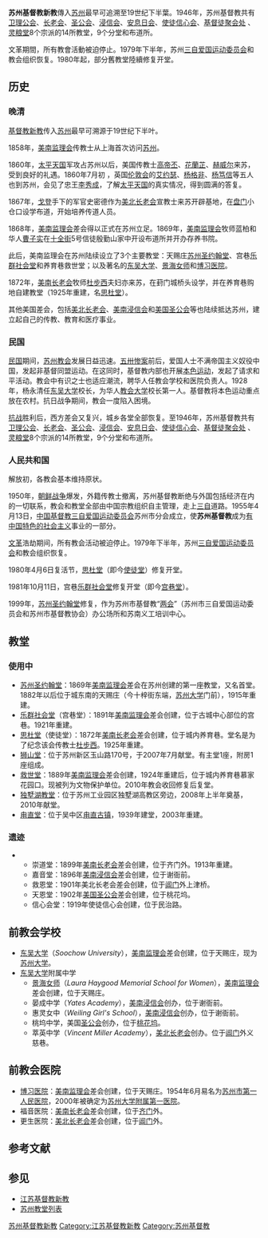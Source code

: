 {{lead section|time=2018-04-21T07:39:17+00:00}}
{{unreferenced|time=2018-04-21T07:39:17+00:00}}
'''苏州基督教新教'''傳入[[苏州|苏州]]最早可追溯至19世纪下半葉。1946年，苏州基督教共有[[卫理公会|卫理公会]]、[[长老会|长老会]]、[[圣公会|圣公会]]、[[浸信会|浸信会]]、[[安息日会|安息日会]]、[[使徒信心会|使徒信心会]]、[[地方教会|基督徒聚会处]] 、[[灵粮堂|灵粮堂]]8个宗派的14所教堂，9个分堂和布道所。

文革期間，所有教會活動被迫停止。1979年下半年，苏州[[三自爱国运动委员会|三自爱国运动委员会]]和教会组织恢复。1980年起，部分舊教堂陸續修复开堂。

==历史==
=== 晚清 ===
[[基督教|基督教]][[新教|新教]]传入[[苏州|苏州]]最早可溯源于19世纪下半叶。

1858年，[[美南监理会|美南监理会]]传教士从上海首次访问[[苏州|苏州]]。

1860年，[[太平天国|太平天国]]军攻占苏州以后，美国传教士[[高帝丕|高帝丕]]、[[花蘭芷|花蘭芷]]、[[赫威尔|赫威尔]]来苏，受到良好的礼遇。1860年7月初 ，英国[[伦敦会|伦敦会]]的[[艾约瑟|艾约瑟]]、[[杨格非|杨格非]]、[[杨笃信|杨笃信]]等五人也到苏州，会见了忠王[[李秀成|李秀成]]，了解[[太平天国|太平天国]]的真实情况，得到圆满的答复。

1867年，[[戈登|戈登]]手下的军官史密德作为[[美北长老会|美北长老会]]宣教士来苏开辟基地，在[[盘门|盘门]]小仓口设学布道，开始培养传道人员。

1868年，[[美南监理会|美南监理会]]差会得以正式在苏州立足。1869年，[[美南监理会|美南监理会]]牧师蓝柏和华人[[曹子实|曹子实]]在[[十全街|十全街]]5号信徒殷勤山家中开设布道所并开办存养书院。

此后，美南监理会在苏州陆续设立了3个主要教堂：天赐庄[[苏州圣约翰堂|苏州圣约翰堂]]、宫巷[[乐群社会堂|乐群社会堂]]和养育巷救世堂；以及著名的[[东吴大学|东吴大学]]、[[景海女师|景海女师]]和[[博习医院|博习医院]]。

1872年，[[美南长老会|美南长老会]]牧师[[杜步西|杜步西]]夫妇亦来苏，在葑门城桥头设学，并在养育巷购地自建教堂（1925年重建，名[[思杜堂|思杜堂]]）。

其他美国差会，包括[[美北长老会|美北长老会]]、[[美南浸信会|美南浸信会]]和[[美国圣公会|美国圣公会]]等也陆续抵达苏州，建立起自己的传教、教育和医疗事业。

=== 民国 ===
[[中華民國|民国]]期间，[[苏州教会|苏州教会]]发展日益迅速。[[五卅惨案|五卅惨案]]前后，爱国人士不满帝国主义奴役中国，发起非基督同盟运动。在这同时，基督教内部也开展[[本色运动|本色运动]]，发起了请求和平活动。教会中有识之士也适应潮流，聘华人任教会学校和医院负责人。1928年，杨永清任[[东吴大学|东吴大学]]校长，为华人[[教会大学|教会大学]]校长第一人。基督教将本色运动重点放在农村。抗日战争期间，教会一度陷入困境。

[[抗战|抗战]]胜利后，西方差会又复兴，城乡各堂全部恢复。至1946年，苏州基督教共有[[卫理公会|卫理公会]]、[[长老会|长老会]]、[[圣公会|圣公会]]、[[浸信会|浸信会]]、[[安息日会|安息日会]]、[[使徒信心会|使徒信心会]]、[[地方教会|基督徒聚会处]] 、[[灵粮堂|灵粮堂]]8个宗派的14所教堂，9个分堂和布道所。

=== 人民共和国 ===
解放初，各教会基本维持原状。

1950年，[[朝鲜战争|朝鲜战争]]爆发，外籍传教士撤离，苏州基督教断绝与外国包括经济在内的一切联系，教会和教堂全部由中国宗教组织自主管理，走上[[三自|三自]]道路。1955年4月13日，[[中国基督教三自爱国运动委员会|中国基督教三自爱国运动委员会]]苏州市分会成立，使'''苏州基督教'''成为[[有中国特色的社会主义|有中国特色的社会主义]]事业的一部分。

[[文革|文革]]浩劫期间，所有教会活动被迫停止。1979年下半年，苏州[[三自爱国运动委员会|三自爱国运动委员会]]和教会组织恢复。

1980年4月6日复活节，[[思杜堂|思杜堂]]（即今[[使徒堂|使徒堂]]）修复开堂。

1981年10月11日，宫巷[[乐群社会堂|乐群社会堂]]修复开堂（即今[[宫巷堂|宫巷堂]]）。

1999年，[[苏州圣约翰堂|苏州圣约翰堂]]修复，作为苏州市基督教“[[两会|两会]]”（苏州市三自爱国运动委员会和苏州市基督教协会）办公场所和苏南义工培训中心。

==教堂==
===使用中===
*[[苏州圣约翰堂|苏州圣约翰堂]]：1869年[[美南监理会|美南监理会]]差会在苏州创建的第一座教堂，又名首堂。1882年以后位于城东南的天赐庄（今十梓街东端，[[苏州大学|苏州大学]]门前），1915年重建。
*[[乐群社会堂|乐群社会堂]]（宫巷堂）：1891年[[美南监理会|美南监理会]]差会创建，位于古城中心部位的宫巷。1921年重建。
*[[思杜堂|思杜堂]]（使徒堂）：1872年[[美南长老会|美南长老会]]差会创建，位于城内养育巷。堂名是为了纪念该会传教士[[杜步西|杜步西]]。1925年重建。
*[[狮山堂|狮山堂]]：位于苏州新区玉山路170号，于2007年7月献堂。有主堂1座，附房1座组成。
*[[救世堂_(苏州)|救世堂]]：1889年[[美南监理会|美南监理会]]差会创建，1924年重建后，位于城内养育巷慕家花园口。现被列为文物保护单位。2010年教会收回修复后复堂。
*[[独墅湖教堂|独墅湖教堂]]：位于苏州工业园区独墅湖高教区旁边，2008年上半年奠基，2010年献堂。
*[[甪直堂|甪直堂]]：位于吴中区[[甪直古镇|甪直古镇]]，1939年建堂，2003年重建。

===遗迹===
**崇道堂：1899年[[美南长老会|美南长老会]]差会创建，位于齐门外。1913年重建。
**嘉音堂：1896年[[美南浸信会|美南浸信会]]差会创建，位于谢衙前。
**救恩堂：1901年美北长老会差会创建，位于[[阊门|阊门]]外上津桥。
**天恩堂：1902年[[美国圣公会|美国圣公会]]差会创建，位于桃花坞。
**信心会堂：1919年使徒信心会创建，位于民治路。

==前教会学校==
*[[东吴大学|东吴大学]]（''Soochow University''），[[美南监理会|美南监理会]]差会创建，位于天赐庄，现为[[苏州大学|苏州大学]]。
*[[东吴大学|东吴大学]]附属中学
**[[景海女师|景海女师]]（''Laura Haygood Memorial School for Women''），[[美南监理会|美南监理会]]差会创建，位于天赐庄。
**晏成中学（''Yates Academy''），[[美南浸信会|美南浸信会]]创办，位于谢衙前。 
**惠灵女中（''Weiling Girl's School''），[[美南浸信会|美南浸信会]]创办，位于谢衙前。 
**桃坞中学，美国[[圣公会|圣公会]]创办，位于[[桃花坞|桃花坞]]。 
**萃英中学（''Vincent Miller Academy''），[[美北长老会|美北长老会]]创办。位于[[阊门|阊门]]外义慈巷。 

==前教会医院==
*[[博习医院|博习医院]]：[[美南监理会|美南监理会]]差会创建，位于天赐庄。1954年6月易名为[[苏州市第一人民医院|苏州市第一人民医院]]，2000年被确定为[[苏州大学附属第一医院|苏州大学附属第一医院]]。
*福音医院：[[美南长老会|美南长老会]]差会创建，位于[[齐门|齐门]]外。
*更生医院：[[美北长老会|美北长老会]]差会创建，位于[[阊门|阊门]]外。

== 参考文献 ==
{{Reflist}}

== 参见 ==
* [[江苏基督教新教|江苏基督教新教]]
* [[苏州教堂列表|苏州教堂列表]]
{{苏州基督教传教士}}
[[Category:苏州基督教新教|]]
[[Category:江苏基督教新教|Category:江苏基督教新教]]
[[Category:苏州基督教|Category:苏州基督教]]